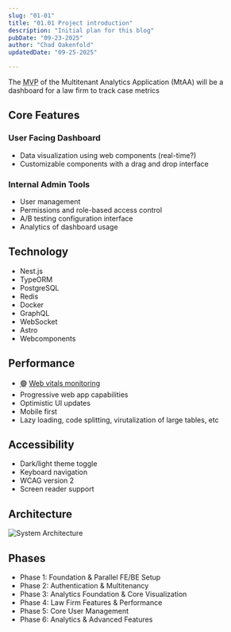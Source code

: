```yaml
---
slug: "01-01"
title: "01.01 Project introduction"
description: "Initial plan for this blog"
pubDate: "09-23-2025"
author: "Chad Oakenfold"
updatedDate: "09-25-2025"

---
```



The <abbr title="Minimal Viable Product">MVP</abbr> of the Multitenant Analytics Application (MtAA) will be a dashboard for a law firm to track case metrics

## Core Features

### User Facing Dashboard

- Data visualization using web components (real-time?)
- Customizable components with a drag and drop interface

### Internal Admin Tools

- User management
- Permissions and role-based access control
- A/B testing configuration interface
- Analytics of dashboard usage

## Technology

- Nest.js
- TypeORM
- PostgreSQL
- Redis
- Docker
- GraphQL
- WebSocket
- Astro
- Webcomponents

## Performance

- <abbr title="DONE">🟢</abbr> [Web vitals monitoring](/blog/03-01)
- Progressive web app capabilities
- Optimistic UI updates
- Mobile first
- Lazy loading, code splitting, virutalization of large tables, etc

## Accessibility

- Dark/light theme toggle
- Keyboard navigation
- WCAG version 2
- Screen reader support

## Architecture

<Image
    src={systemArch}
    alt="System Architecture"
    fetchpriority="low"
    loading="lazy"
    layout='full-width'
    data-full-width
/>

## Phases

- Phase 1: Foundation &amp; Parallel FE/BE Setup
- Phase 2: Authentication &amp; Multitenancy
- Phase 3: Analytics Foundation &amp; Core Visualization
- Phase 4: Law Firm Features &amp; Performance
- Phase 5: Core User Management
- Phase 6: Analytics &amp; Advanced Features